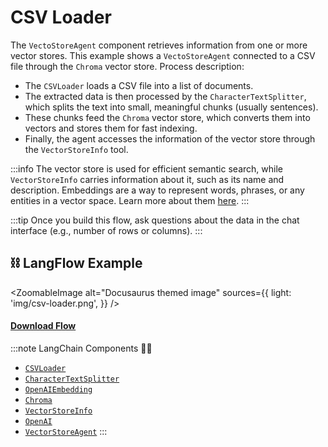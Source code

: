 # CSV Loader

The `VectoStoreAgent` component retrieves information from one or more vector stores. This example shows a `VectoStoreAgent` connected to a CSV file through the `Chroma` vector store. Process description:

- The `CSVLoader` loads a CSV file into a list of documents.
- The extracted data is then processed by the `CharacterTextSplitter`, which splits the text into small, meaningful chunks (usually sentences).
- These chunks feed the `Chroma` vector store, which converts them into vectors and stores them for fast indexing.
- Finally, the agent accesses the information of the vector store through the `VectorStoreInfo` tool.

:::info
The vector store is used for efficient semantic search, while `VectorStoreInfo` carries information about it, such as its name and description. Embeddings are a way to represent words, phrases, or any entities in a vector space. Learn more about them [here](https://platform.openai.com/docs/guides/embeddings/what-are-embeddings).
:::

:::tip
Once you build this flow, ask questions about the data in the chat interface (e.g., number of rows or columns).
:::


## ⛓️ LangFlow Example



<ZoomableImage
  alt="Docusaurus themed image"
  sources={{
    light: 'img/csv-loader.png',
  }}
/>

 #### <a target="\_blank" href="json_files/CSV_Loader.json" download>Download Flow</a>

:::note LangChain Components 🦜🔗
- [`CSVLoader`](https://python.langchain.com/docs/modules/data_connection/document_loaders/integrations/csv)
- [`CharacterTextSplitter`](https://python.langchain.com/docs/modules/data_connection/document_transformers/text_splitters/character_text_splitter)
- [`OpenAIEmbedding`](https://python.langchain.com/docs/modules/data_connection/text_embedding/integrations/openai)
- [`Chroma`](https://python.langchain.com/docs/modules/data_connection/vectorstores/integrations/chroma)
- [`VectorStoreInfo`](https://python.langchain.com/docs/modules/data_connection/vectorstores/)
- [`OpenAI`](https://python.langchain.com/docs/modules/model_io/models/llms/integrations/openai)
- [`VectorStoreAgent`](https://python.langchain.com/docs/modules/agents/toolkits/vectorstore)
:::